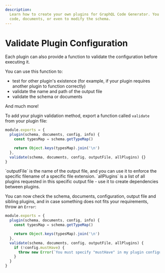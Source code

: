 ```yaml
---
description:
  Learn how to create your own plugins for GraphQL Code Generator. You can use plugins to generate
  code, documents, or even to modify the schema.
---
```



# Validate Plugin Configuration

Each plugin can also provide a function to validate the configuration before executing it.

You can use this function to:

- test for other plugin's existence (for example, if your plugin requires another plugin to function
  correctly)
- validate the name and path of the output file
- validate the schema or documents

And much more!

To add your plugin validation method, export a function called `validate` from your plugin file:

```js {7}
module.exports = {
  plugin(schema, documents, config, info) {
    const typesMap = schema.getTypeMap()

    return Object.keys(typesMap).join('\n')
  },
  validate(schema, documents, config, outputFile, allPlugins) {}
}
```

<Callout>
  `outputFile` is the name of the output file, and you can use it to enforce the specific filename
  of a specific file extension.
</Callout>

<Callout>
  `allPlugins` is a list of all plugins requested in this specific output file - use it to create
  dependencies between plugins.
</Callout>

You can now check the schema, documents, configuration, output file and sibling plugins, and in case
something does not fits your requirements, throw an `Error`:

```js {9}
module.exports = {
  plugin(schema, documents, config, info) {
    const typesMap = schema.getTypeMap()

    return Object.keys(typesMap).join('\n')
  },
  validate(schema, documents, config, outputFile, allPlugins) {
    if (!config.mustHave) {
      throw new Error(`You must specify "mustHave" in my plugin configuration!`)
    }
  }
}
```
